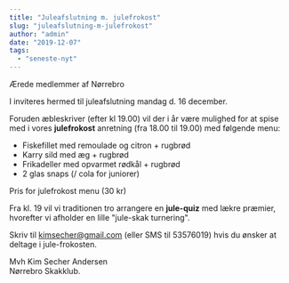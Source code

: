 ```yaml
---
title: "Juleafslutning m. julefrokost"
slug: "juleafslutning-m-julefrokost"
author: "admin"
date: "2019-12-07"
tags: 
  - "seneste-nyt"
---
```


Ærede medlemmer af Nørrebro  
  
I inviteres hermed til juleafslutning mandag d. 16 december.  
  
Foruden æbleskriver (efter kl 19.00) vil der i år være mulighed for at spise med i vores **julefrokost** anretning (fra 18.00 til 19.00) med følgende menu:

- Fiskefillet med remoulade og citron + rugbrød
- Karry sild med æg + rugbrød
- Frikadeller med opvarmet rødkål + rugbrød
- 2 glas snaps (/ cola for juniorer)

Pris for julefrokost menu (30 kr)  
  
Fra kl. 19 vil vi traditionen tro arrangere en **jule-quiz** med lækre præmier, hvorefter vi afholder en lille "jule-skak turnering".  
  
Skriv til kimsecher@gmail.com (eller SMS til 53576019) hvis du ønsker at deltage i jule-frokosten.  
  
Mvh Kim Secher Andersen  
Nørrebro Skakklub.
